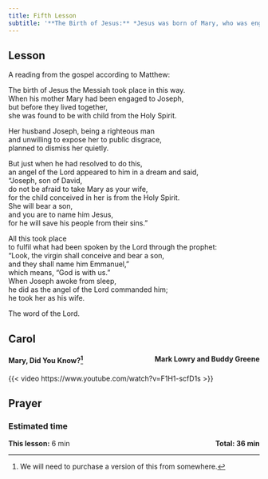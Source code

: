 ```yaml
---
title: Fifth Lesson
subtitle: '**The Birth of Jesus:** *Jesus was born of Mary, who was engaged to Joseph, son of David.* [Matthew 1:18-24]{style="float:right" .small}'
---
```


## Lesson

A reading from the gospel according to Matthew:

The birth of Jesus the Messiah took place in this way.  
When his mother Mary had been engaged to Joseph,  
but before they lived together,  
she was found to be with child from the Holy Spirit.  

Her husband Joseph, being a righteous man  
and unwilling to expose her to public disgrace,  
planned to dismiss her quietly.  

But just when he had resolved to do this,  
an angel of the Lord appeared to him in a dream and said,  
“Joseph, son of David,  
do not be afraid to take Mary as your wife,  
for the child conceived in her is from the Holy Spirit.  
She will bear a son,  
and you are to name him Jesus,  
for he will save his people from their sins.”  

All this took place  
to fulfil what had been spoken by the Lord through the prophet:  
“Look, the virgin shall conceive and bear a son,  
and they shall name him Emmanuel,”  
which means, “God is with us.”  
When Joseph awoke from sleep,  
he did as the angel of the Lord commanded him;  
he took her as his wife.  

The word of the Lord.

## Carol

#### Mary, Did You Know?[^1] [Mark Lowry and Buddy Greene]{style="float:right" .small}

{{< video https://www.youtube.com/watch?v=F1H1-scfD1s >}}

[^1]: We will need to purchase a version of this from somewhere.

## Prayer


### Estimated time

**This lesson:** 6 min [**Total: 36 min** ]{style="float:right" .small}